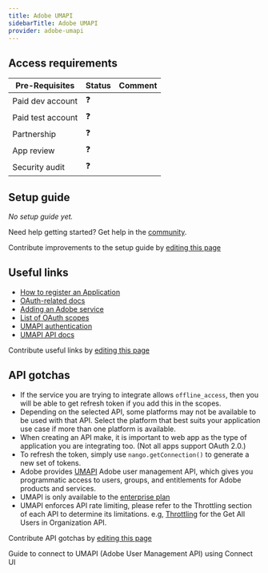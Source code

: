 ```yaml
---
title: Adobe UMAPI
sidebarTitle: Adobe UMAPI
provider: adobe-umapi
---
```




<Overview />
<PreBuiltTooling />
<PreBuiltUseCases />

## Access requirements
| Pre-Requisites | Status | Comment|
| - | - | - |
| Paid dev account | ❓ |  |
| Paid test account | ❓ |  |
| Partnership | ❓ | |
| App review | ❓ |  |
| Security audit | ❓ | |


## Setup guide

_No setup guide yet._

<Tip>Need help getting started? Get help in the [community](https://nango.dev/slack).</Tip>

<Note>Contribute improvements to the setup guide by [editing this page](https://github.com/nangohq/nango/tree/master/docs-v2/integrations/all/adobe-umapi.mdx)</Note>


## Useful links

-   [How to register an Application](https://developer.adobe.com/developer-console/docs/guides/getting-started)
-   [OAuth-related docs](https://developer.adobe.com/developer-console/docs/guides/authentication/UserAuthentication/implementation/#oauth-20-scopes)
-   [Adding an Adobe service](https://developer.adobe.com/developer-console/docs/guides/services/services-add-api-oauth-user-authentication/)
-   [List of OAuth scopes](https://developer.adobe.com/developer-console/docs/guides/authentication/UserAuthentication/implementation/#oauth-20-scopes)
-   [UMAPI authentication](https://adobe-apiplatform.github.io/umapi-documentation/en/UM_Authentication.html)
-   [UMAPI API docs](https://adobe-apiplatform.github.io/umapi-documentation/en/RefOverview.html)

<Note>Contribute useful links by [editing this page](https://github.com/nangohq/nango/tree/master/docs-v2/integrations/all/adobe-umapi.mdx)</Note>

## API gotchas

-   If the service you are trying to integrate allows `offline_access`, then you will be able to get refresh token if you add this in the scopes.
-   Depending on the selected API, some platforms may not be available to be used with that API. Select the platform that best suits your application use case if more than one platform is available.
-   When creating an API make, it is important to web app as the type of application you are integrating too. (Not all apps support OAuth 2.0.)
-   To refresh the token, simply use `nango.getConnection()` to generate a new set of tokens.
-   Adobe provides [UMAPI](https://developer.adobe.com/UMAPI/) Adobe user management API, which gives you programmatic access to users, groups, and entitlements for Adobe products and services.
-   UMAPI is only available to the [enterprise plan](https://community.adobe.com/t5/enterprise-teams-discussions/is-the-user-management-api-available-only-for-enterprise-customers/td-p/12159610)
-   UMAPI enforces API rate limiting, please refer to the Throttling section of each API to determine its limitations. e.g, [Throttling](https://adobe-apiplatform.github.io/umapi-documentation/en/api/getUsersREST.html#getUsersRESTThrottle) for the Get All Users in Organization API.

<Note>Contribute API gotchas by [editing this page](https://github.com/nangohq/nango/tree/master/docs-v2/integrations/all/adobe-umapi.mdx)</Note>

<Card title="Connect to UMAPI (Adobe User Management API)" icon="link" href="/integrations/all/adobe-umapi/connect" horizontal>
  Guide to connect to UMAPI (Adobe User Management API) using Connect UI
</Card>
